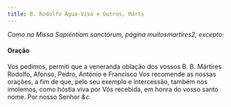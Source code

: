 ```yaml
---
title: B. Rodolfo Água-Viva e Outros, Márts
---
```


<em>Como na Missa Sapiéntiam sanctórum, página muitosmartires2, excepto:</em>

<h4 class="text-center">Oração</h4>
<div class="container-fluid">
  <div class="row">
    <span class="text-justify"></div>
    <span class="text-justify">
      Vos pedimos, permiti que a veneranda oblação dos vossos B. B. Mártires
      Rodolfo, Afonso, Pedro, António e Francisco Vos recomende as nossas
      orações, a fim de que, pelo seu exemplo e intercessão, também nos
      imolemos, como hóstia viva por Vós recebida, em honra do vosso santo nome.
      Por nosso Senhor <em>&c.</em>
    </div>
</div>
